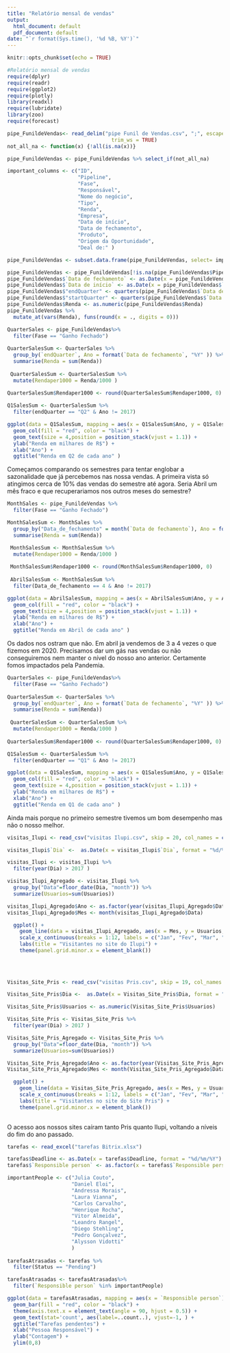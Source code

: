---
title: "Relatório mensal de vendas"
output:
  html_document: default
  pdf_document: default
date: "`r format(Sys.time(), '%d %B, %Y')`"
---

```{r setup, include=FALSE}
knitr::opts_chunk$set(echo = TRUE)
```

```{r bibliotecas, include=FALSE}
#Relatório mensal de vendas
require(dplyr)
require(readr)
require(ggplot2)
require(plotly)
library(readxl)
require(lubridate)
library(zoo)
require(forecast)
```


```{r vendas semestre, echo=FALSE, message=FALSE, warning=FALSE, results = "hide"}
pipe_FunildeVendas<- read_delim("pipe Funil de Vendas.csv", ";", escape_double = FALSE, locale = locale(), 
                                  trim_ws = TRUE)
not_all_na <- function(x) {!all(is.na(x))}

pipe_FunildeVendas <- pipe_FunildeVendas %>% select_if(not_all_na)

important_columns <- c("ID", 
                       "Pipeline",
                       "Fase",
                       "Responsável", 
                       "Nome do negócio", 
                       "Tipo", 
                       "Renda",
                       "Empresa", 
                       "Data de início", 
                       "Data de fechamento",
                       "Produto",
                       "Origem da Oportunidade", 
                       "Deal de:" )

pipe_FunildeVendas <- subset.data.frame(pipe_FunildeVendas, select= important_columns)

pipe_FunildeVendas <- pipe_FunildeVendas[!is.na(pipe_FunildeVendas$Pipeline) & pipe_FunildeVendas$Pipeline == "Funil de vendas",]
pipe_FunildeVendas$`Data de fechamento` <- as.Date(x = pipe_FunildeVendas$`Data de fechamento`, format = "%d/%m/%Y")
pipe_FunildeVendas$`Data de início` <- as.Date(x = pipe_FunildeVendas$`Data de início`, format = "%d/%m/%Y")
pipe_FunildeVendas$"endQuarter" <- quarters(pipe_FunildeVendas$`Data de fechamento`) 
pipe_FunildeVendas$"startQuarter" <- quarters(pipe_FunildeVendas$`Data de fechamento`)
pipe_FunildeVendas$Renda <- as.numeric(pipe_FunildeVendas$Renda)
pipe_FunildeVendas %>% 
  mutate_at(vars(Renda), funs(round(x = ., digits = 0)))

QuarterSales <- pipe_FunildeVendas%>%
  filter(Fase == "Ganho Fechado")
  
QuarterSalesSum <- QuarterSales %>% 
  group_by(`endQuarter`, Ano = format(`Data de fechamento`, "%Y" )) %>%
  summarise(Renda = sum(Renda)) 
 
 QuarterSalesSum <- QuarterSalesSum %>% 
  mutate(Rendaper1000 = Renda/1000 ) 
 
QuarterSalesSum$Rendaper1000 <- round(QuarterSalesSum$Rendaper1000, 0)

Q1SalesSum <- QuarterSalesSum %>% 
  filter(endQuarter == "Q2" & Ano != 2017)

ggplot(data = Q1SalesSum, mapping = aes(x = Q1SalesSum$Ano, y = Q1SalesSum$Rendaper1000, label = Q1SalesSum$Rendaper1000))+
  geom_col(fill = "red", color = "black") +
  geom_text(size = 4,position = position_stack(vjust = 1.1)) +
  ylab("Renda em milhares de R$") +
  xlab("Ano") +
  ggtitle("Renda em Q2 de cada ano" )

```
  
  Começamos comparando os semestres para tentar englobar a sazonalidade que já percebemos nas nossa vendas. A primeira vista só atingimos cerca de 10% das vendas do semestre até agora. Seria Abril um mês fraco e que recuperariamos nos outros meses do semestre?
  
```{r vendas mensal,  echo=FALSE, message=FALSE, warning=FALSE, results = "hide"}

MonthSales <- pipe_FunildeVendas %>%
  filter(Fase == "Ganho Fechado")

MonthSalesSum <- MonthSales %>% 
  group_by("Data_de_fechamento" = month(`Data de fechamento`), Ano = format(`Data de fechamento`, "%Y" )) %>%
  summarise(Renda = sum(Renda))

 MonthSalesSum <- MonthSalesSum %>% 
  mutate(Rendaper1000 = Renda/1000 ) 
 
 MonthSalesSum$Rendaper1000 <- round(MonthSalesSum$Rendaper1000, 0)
 
 AbrilSalesSum <- MonthSalesSum %>% 
  filter(Data_de_fechamento == 4 & Ano != 2017)

ggplot(data = AbrilSalesSum, mapping = aes(x = AbrilSalesSum$Ano, y = AbrilSalesSum$Rendaper1000, label = AbrilSalesSum$Rendaper1000))+
  geom_col(fill = "red", color = "black") +
  geom_text(size = 4,position = position_stack(vjust = 1.1)) +
  ylab("Renda em milhares de R$") +
  xlab("Ano") +
  ggtitle("Renda em Abril de cada ano" )
```
  
  Os dados nos ostram que não. Em abril ja vendemos de 3 a 4 vezes o que fizemos em 2020. Precisamos dar um gás nas vendas ou não conseguiremos nem manter o nível do nosso ano anterior. Certamente fomos impactados pela Pandemia.
  
```{r  Q1Sales, echo=FALSE}
QuarterSales <- pipe_FunildeVendas%>%
  filter(Fase == "Ganho Fechado")
  
QuarterSalesSum <- QuarterSales %>% 
  group_by(`endQuarter`, Ano = format(`Data de fechamento`, "%Y" )) %>%
  summarise(Renda = sum(Renda)) 
 
 QuarterSalesSum <- QuarterSalesSum %>% 
  mutate(Rendaper1000 = Renda/1000 ) 
 
QuarterSalesSum$Rendaper1000 <- round(QuarterSalesSum$Rendaper1000, 0)

Q1SalesSum <- QuarterSalesSum %>% 
  filter(endQuarter == "Q1" & Ano != 2017)

ggplot(data = Q1SalesSum, mapping = aes(x = Q1SalesSum$Ano, y = Q1SalesSum$Rendaper1000, label = Q1SalesSum$Rendaper1000))+
  geom_col(fill = "red", color = "black") +
  geom_text(size = 4,position = position_stack(vjust = 1.1)) +
  ylab("Renda em milhares de R$") +
  xlab("Ano") +
  ggtitle("Renda em Q1 de cada ano" )
```
  
  Ainda mais porque no primeiro semestre tivemos um bom desempenho mas não o nosso melhor.
  
```{r AcessosIlupi, echo=FALSE, message=FALSE, warning=FALSE, results = "hide"}
visitas_Ilupi <- read_csv("visitas Ilupi.csv", skip = 20, col_names = c("Dia", "Usuarios"))

visitas_Ilupi$`Dia` <-  as.Date(x = visitas_Ilupi$`Dia`, format = "%d/%m/%Y")

visitas_Ilupi <- visitas_Ilupi %>% 
  filter(year(Dia) > 2017 )

visitas_Ilupi_Agregado <- visitas_Ilupi %>% 
  group_by("Data"=floor_date(Dia, "month")) %>%
  summarize(Usuarios=sum(Usuarios))

visitas_Ilupi_Agregado$Ano <- as.factor(year(visitas_Ilupi_Agregado$Data))
visitas_Ilupi_Agregado$Mes <- month(visitas_Ilupi_Agregado$Data)

  ggplot() + 
    geom_line(data = visitas_Ilupi_Agregado, aes(x = Mes, y = Usuarios, color = Ano,), size = 2) + 
    scale_x_continuous(breaks = 1:12, labels = c("Jan", "Fev", "Mar", "Abr", "Mai", "Jun","Jul", "Ago", "Set", "Out", "Nov", "Dez")) +
    labs(title = "Visitantes no site do Ilupi") +
    theme(panel.grid.minor.x = element_blank())
  
    
    
```

```{r AcessosPris, echo=FALSE, message=FALSE, warning=FALSE, results = "hide"}

Visitas_Site_Pris <- read_csv("visitas Pris.csv", skip = 19, col_names = c("Dia", "Usuarios"))

Visitas_Site_Pris$Dia <-  as.Date(x = Visitas_Site_Pris$Dia, format = "%d/%m/%Y")

Visitas_Site_Pris$Usuarios <- as.numeric(Visitas_Site_Pris$Usuarios)

Visitas_Site_Pris <- Visitas_Site_Pris %>% 
  filter(year(Dia) > 2017 )

Visitas_Site_Pris_Agregado <- Visitas_Site_Pris %>% 
  group_by("Data"=floor_date(Dia, "month")) %>%
  summarize(Usuarios=sum(Usuarios))

Visitas_Site_Pris_Agregado$Ano <- as.factor(year(Visitas_Site_Pris_Agregado$Data))
Visitas_Site_Pris_Agregado$Mes <- month(Visitas_Site_Pris_Agregado$Data)

  ggplot() + 
    geom_line(data = Visitas_Site_Pris_Agregado, aes(x = Mes, y = Usuarios, color = Ano,), size = 2) + 
    scale_x_continuous(breaks = 1:12, labels = c("Jan", "Fev", "Mar", "Abr", "Mai", "Jun","Jul", "Ago", "Set", "Out", "Nov", "Dez")) +
    labs(title = "Visitantes no site do Site Pris") +
    theme(panel.grid.minor.x = element_blank())
  
```

  O acesso aos nossos sites caíram tanto Pris quanto Ilupi, voltando a níveis do fim do ano passado.
  
```{r tarefasAtrasadas, echo=FALSE, message=FALSE, warning=FALSE}
tarefas <- read_excel("tarefas Bitrix.xlsx")

tarefas$Deadline <- as.Date(x = tarefas$Deadline, format = "%d/%m/%Y")
tarefas$`Responsible person` <- as.factor(x = tarefas$`Responsible person`)

importantPeople <- c("Julia Couto",
                     "Daniel Eloi",
                     "Andressa Morais",
                     "Laura Vianna",
                     "Carlos Carvalho",
                     "Henrique Rocha",
                     "Vitor Almeida",
                     "Leandro Rangel",
                     "Diego Stehling",
                     "Pedro Gonçalvez",
                     "Alysson Vidotti"
                     )
  
tarefasAtrasadas <- tarefas %>% 
  filter(Status == "Pending")

tarefasAtrasadas <- tarefasAtrasadas%>% 
  filter(`Responsible person` %in% importantPeople)

ggplot(data = tarefasAtrasadas, mapping = aes(x = `Responsible person`)) +
  geom_bar(fill = "red", color = "black") +
  theme(axis.text.x = element_text(angle = 90, hjust = 0.5)) +
  geom_text(stat='count', aes(label=..count..), vjust=-1, ) +
  ggtitle("Tarefas pendentes") +
  xlab("Pessoa Responsável") +
  ylab("Contagem") +
  ylim(0,8)

```

